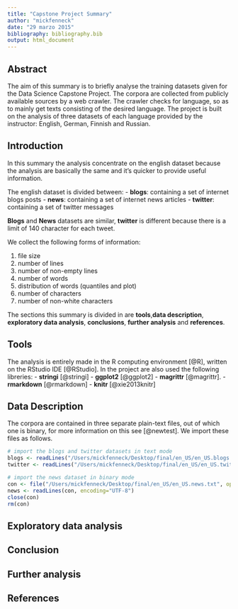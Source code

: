 ```yaml
---
title: "Capstone Project Summary"
author: "mickfenneck"
date: "29 marzo 2015"
bibliography: bibliography.bib
output: html_document
---
```


## Abstract
The aim of this summary is to briefly analyse the training datasets given for the Data Science Capstone Project.
The corpora are collected from publicly available sources by a web crawler. The crawler checks for language, so as to mainly get texts consisting of the desired language. The project is built on the analysis of three datasets of each language provided by the instructor: English, German, Finnish and Russian.

## Introduction
In this summary the analysis concentrate on the english dataset because the analysis are basically the same and it's quicker to provide useful information.

The english dataset is divided between:
    - **blogs**: containing a set of internet blogs posts
    - **news**: containing a set of internet news articles
    - **twitter**: containing a set of twitter messages
    
**Blogs** and **News** datasets are similar, **twitter** is different because there is a limit of 140 character for each tweet.

We collect the following forms of information:

 1. file size
 2. number of lines
 3. number of non-empty lines
 4. number of words
 5. distribution of words (quantiles and plot)
 6. number of characters
 7. number of non-white characters
 
The sections this summary is divided in are **tools**,**data description**, **exploratory data analysis**, **conclusions**, **further analysis** and **references**.

## Tools

The analysis is entirely made in the R computing environment [@R], written on the RStudio IDE [@RStudio].
In the project are also used the following libreries:
    - **stringi** [@stringi]
    - **ggplot2** [@ggplot2]
    - **magrittr** [@magrittr].
    - **rmarkdown** [@rmarkdown]
    - **knitr** [@xie2013knitr]

## Data Description

The corpora are contained in three separate plain-text files,
out of which one is binary, for more information on this see [@newtest].
We import these files as follows.


```r
# import the blogs and twitter datasets in text mode
blogs <- readLines("/Users/mickfenneck/Desktop/final/en_US/en_US.blogs.txt", encoding="UTF-8")
twitter <- readLines("/Users/mickfenneck/Desktop/final/en_US/en_US.twitter.txt", encoding="UTF-8")

# import the news dataset in binary mode
con <- file("/Users/mickfenneck/Desktop/final/en_US/en_US.news.txt", open="rb")
news <- readLines(con, encoding="UTF-8")
close(con)
rm(con)
```

## Exploratory data analysis


## Conclusion


## Further analysis


## References
